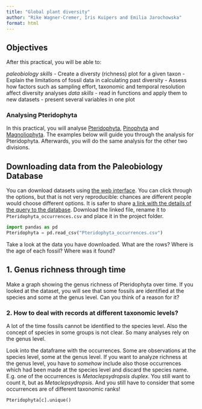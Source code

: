 ```yaml
---
title: "Global plant diversity"
author: "Rike Wagner-Cremer, Iris Kuipers and Emilia Jarochowska"
format: html
---
```


## Objectives

After this practical, you will be able to:

*paleobiology skills*
- Create a diversty (richness) plot for a given taxon
- Explain the limitations of fossil data in calculating past diversity
- Assess how factors such as sampling effort, taxonomic and temporal resolution affect diversity analyses
*data skills*
- read in functions and apply them to new datasets
- present several variables in one plot

### Analysing Pteridophyta

In this practical, you will analyse [Pteridophyta](https://en.wikipedia.org/wiki/Pteridophyte), [Pinophyta](https://en.wikipedia.org/wiki/Conifer) and [Magnoliophyta](https://en.wikipedia.org/wiki/Flowering_plant). The examples below will guide you through the analysis for Pteridophyta. Afterwards, you will do the same analysis for the other two divisions.

## Downloading data from the Paleobiology Database

You can download datasets using [the web interface](https://paleobiodb.org/classic/displayDownloadGenerator). You can click through the options, but that is not very reproducible: chances are different people would choose different options. It is safer to share [a link with the details of the query to the database](https://paleobiodb.org/data1.2/occs/list.csv?base_name=Pteridophyta&taxon_reso=species&max_ma=540&min_ma=0). Download the linked file, rename it to `Pteridophyta_occurrences.csv` and place it in the project folder.

```python
import pandas as pd
Pteridophyta = pd.read_csv("Pteridophyta_occurrences.csv")
```

Take a look at the data you have downloaded. What are the rows? Where is the age of each fossil? Where was it found?

## 1. Genus richness through time	

Make a graph showing the genus richness of Pteridophyta over time. If you looked at the dataset, you will see that some fossils are identified at the species and some at the genus level. Can you think of a reason for it?

### 2. How to deal with records at different taxonomic levels?

A lot of the time fossils cannot be identified to the species level. Also the concept of species in some groups is not clear. So many analyses rely on the genus level.

Look into the dataframe with the occurrences. Some are observations at the species level, some at the genus level. If you want to analyze richness at the genus level, you have to *somehow* include also those occurrences which had been made at the species level and discard the species name. E.g. one of the occurrences is *Metaclepsydropsis duplex*. You still want to count it, but as *Metaclepsydropsis*.
And you still have to consider that some occurrences are of different taxonomic ranks!

```python
Pteridophyta[c].unique()
```